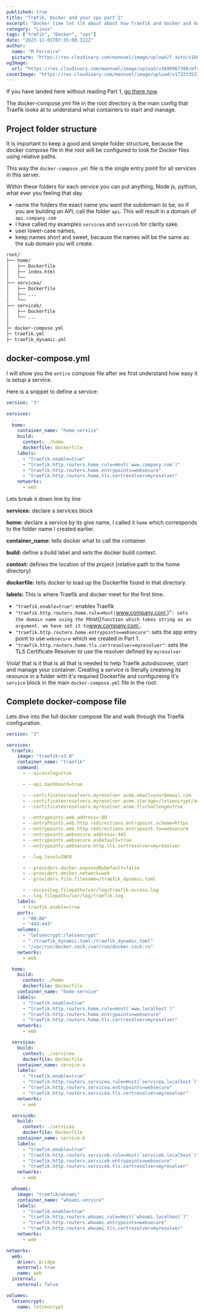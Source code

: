 ```yaml
---
published: true
title: "Træfik, Docker and your vps part 2"
excerpt: "Docker time let tlk about about how Traefik and docker and docker compose work together."
category: "Linux"
tags: ["træfik", "Docker", "vps"]
date: "2023-11-01T07:35:00.322Z"
author:
  name: "M Ferreira"
  picture: "https://res.cloudinary.com/mannuel/image/upload/f_auto/v1604067445/images/mee.jpg"
ogImage:
  url: "https://res.cloudinary.com/mannuel/image/upload/v1696967398/mfcom/traefik-docker.png"
coverImage: "https://res.cloudinary.com/mannuel/image/upload/v1722335339/mfcom/traefik-docker.png"
---
```


If you have landed here without reading Part 1, [go there now](https://mannuelferreira.com/posts/traefik-docker-and-vps-part-1).

The docker-compose.yml file in the root directory is the main config that Traefik looks at to understand what containers to start and manage.

## Project folder structure

It is important to keep a good and simple folder structure, because the docker compose file in the root will be configured to look for Docker files using relative paths.

This way the `docker-compose.yml` file is the single entry point for all services in this server.

Within these folders for each service you can put anything, Node js, python, what ever you feeling that day.

- name the folders the exact name you want the subdomain to be, so if you are building an API, call the folder `api`. This will result in a domain of `api.company.com`
- I have called my examples `servicea` and `serviceb` for clarity sake.
- user lower-case names,
- keep names short and sweet, because the names will be the same as the sub domain you will create.

```bash
root/
├── home/
│   ├── Dockerfile
│   ├── index.html
│   └──
├── servicea/
│   ├── Dockerfile
│   ├── ...
│   └──
├── serviceb/
│   ├── Dockerfile
│   └── ...
│
├─ docker-compose.yml
├─ traefik.yml
├─ traefik_dynamic.yml
```

## docker-compose.yml

I will show you the `entire` compose file after we first understand how easy it is setup a service.

Here is a snippet to define a service:

```yaml
version: "3"

services:
  ...
  home:
    container_name: "home-service"
    build:
      context: ./home
      dockerfile: Dockerfile
    labels:
      - "traefik.enable=true"
      - "traefik.http.routers.home.rule=Host(`www.company.com`)"
      - "traefik.http.routers.home.entrypoints=websecure"
      - "traefik.http.routers.home.tls.certresolver=myresolver"
    networks:
      - web
```

Lets break it down line by line

**services:**
declare a services block

**home:**
declare a service by its give name, I called it `home` which corresponds to the folder name I created earlier.

**container_name:**
tells docker what to call the container.

**build:**
define a build label and sets the docker build context.

**context:**
defines the location of the project (relative path to the home directory)

**dockerfile:**
tells docker to load up the Dockerfile found in that directory.

**labels:**
This is where Traefik and docker meet for the first time.

- `"traefik.enable=true"`: enables Traefik
- `"traefik.http.routers.home.rule=Host(`www.company.com`)"`: sets the domain name using the `Host()` function which takes string as an argument. we have set it to `www.company.com`.
- `"traefik.http.routers.home.entrypoints=websecure"`: sets the app entry point to use `websecure` which we created in Part 1.
- `"traefik.http.routers.home.tls.certresolver=myresolver"`: sets the TLS Certificate Resolver to use the resolver defined by `myresolver`

Viola! that is it that is all that is needed to help Traefik autodiscover, start and manage your container. Creating a service is literally createing its resource in a folder with it's required Dockerfile and configureing it's `service` block in the main `docker-compose.yml` file in the root.

## Complete docker-compose file

Lets dive into the full docker compose file and walk through the Traefik configuration.

```yaml
version: "3"

services:
  traefik:
    image: "traefik:v3.0"
    container_name: "traefik"
    command:
      - --accesslog=true

      - --api.dashboard=true

      - --certificatesresolvers.myresolver.acme.email=your@email.com
      - --certificatesresolvers.myresolver.acme.storage=/letsencrypt/acme.json
      - --certificatesresolvers.myresolver.acme.tlschallenge=true

      - --entrypoints.web.address=:80
      - --entryPoints.web.http.redirections.entrypoint.scheme=https
      - --entrypoints.web.http.redirections.entrypoint.to=websecure
      - --entrypoints.websecure.address=:443
      - --entrypoints.websecure.asDefault=true
      - --entrypoints.websecure.http.tls.certresolver=myresolver

      - --log.level=INFO

      - --providers.docker.exposedByDefault=false
      - --providers.docker.network=web
      - --providers.file.filename=/traefik_dynamic.toml

      - --accesslog.filepath=/var/log/traefik-access.log
      - --log.filepath=/var/log/traefik.log
    labels:
      - traefik.enable=true
    ports:
      - "80:80"
      - "443:443"
    volumes:
      - "letsencrypt:/letsencrypt"
      - "./traefik_dynamic.toml:/traefik_dynamic.toml"
      - "/var/run/docker.sock:/var/run/docker.sock:ro"
    networks:
      - web

  home:
    build:
      context: ./home
      dockerfile: Dockerfile
    container_name: "home-service"
    labels:
      - "traefik.enable=true"
      - "traefik.http.routers.home.rule=Host(`www.localhost`)"
      - "traefik.http.routers.home.entrypoints=websecure"
      - "traefik.http.routers.home.tls.certresolver=myresolver"
    networks:
      - web

  servicea:
    build:
      context: ./servicea
      dockerfile: Dockerfile
    container_name: service-a
    labels:
      - "traefik.enable=true"
      - "traefik.http.routers.servicea.rule=Host(`servicea.localhost`)"
      - "traefik.http.routers.servicea.entrypoints=websecure"
      - "traefik.http.routers.servicea.tls.certresolver=myresolver"
    networks:
      - web

  serviceb:
    build:
      context: ./servicea
      dockerfile: Dockerfile
    container_name: service-b
    labels:
      - "traefik.enable=true"
      - "traefik.http.routers.serviceb.rule=Host(`serviceb.localhost`)"
      - "traefik.http.routers.serviceb.entrypoints=websecure"
      - "traefik.http.routers.serviceb.tls.certresolver=myresolver"
    networks:
      - web

  whoami:
    image: "traefik/whoami"
    container_name: "whoami-service"
    labels:
      - "traefik.enable=true"
      - "traefik.http.routers.whoami.rule=Host(`whoami.localhost`)"
      - "traefik.http.routers.whoami.entrypoints=websecure"
      - "traefik.http.routers.whoami.tls.certresolver=myresolver"
    networks:
      - web

networks:
  web:
    driver: bridge
    external: true
    name: web
  internal:
    external: false

volumes:
  letsencrypt:
    name: letsencrypt
```
